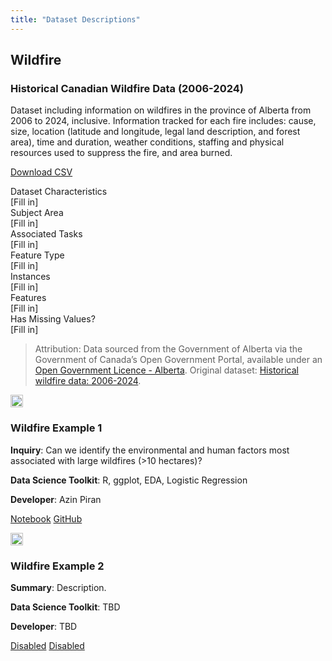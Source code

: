 ```yaml
---
title: "Dataset Descriptions"
---
```


## Wildfire

### Historical Canadian Wildfire Data (2006-2024)

Dataset including information on wildfires in the province of Alberta from 2006 to 2024, inclusive. Information tracked for each fire includes: cause, size, location (latitude and longitude, legal land description, and forest area), time and duration, weather conditions, staffing and physical resources used to suppress the fire, and area burned.

<div class="button-container">
  <a href="notebooks/datasets/wildfire.csv" download class="download-button">
    Download CSV
  </a>
</div>

<div class="description-grid">

  <div class="field-label">Dataset Characteristics</div><div class="field-value">[Fill in]</div>
  <div class="field-label">Subject Area</div><div class="field-value">[Fill in]</div>
  <div class="field-label">Associated Tasks</div><div class="field-value">[Fill in]</div>
  <div class="field-label">Feature Type</div><div class="field-value">[Fill in]</div>
  <div class="field-label">Instances</div><div class="field-value">[Fill in]</div>
  <div class="field-label">Features</div><div class="field-value">[Fill in]</div>
  <div class="field-label">Has Missing Values?</div><div class="field-value">[Fill in]</div>

</div>

> Attribution: Data sourced from the Government of Alberta via the Government of Canada's Open Government Portal, available under an [Open Government Licence - Alberta](https://open.alberta.ca/licence). Original dataset: [Historical wildfire data: 2006-2024](https://open.canada.ca/data/en/dataset/a221e7a0-4f46-4be7-9c5a-e29de9a3447e).






:::{.grid-container}

<div class="grid-item">
  <img src="img/dataset.png" width="20px" height="20px">
  <h3>Wildfire Example 1</h3>
  <p>
<strong>Inquiry</strong>: Can we identify the environmental and human factors most associated with large wildfires (>10 hectares)?

<strong>Data Science Toolkit</strong>: R, ggplot, EDA, Logistic Regression

<strong>Developer</strong>: Azin Piran
</p>
  <a href="https://fraramfra.github.io/capstoneproposal/notebooks/wildfire.html" class="btn btn-outline-dark">Notebook</a>
  <a href="https://github.com/UBC-MDS/diverse-data-hub-dev/tree/main/Analysis/wildfire" class="btn btn-outline-dark">GitHub</a>
</div>

<div class="grid-item">
  <img src="img/dataset.png" width="20px" height="20px">
  <h3>Wildfire Example 2</h3>
  <p>
<strong>Summary</strong>: Description.

<strong>Data Science Toolkit</strong>: TBD

<strong>Developer</strong>: TBD
</p>
  <a href="https://fraramfra.github.io/capstoneproposal/" class="btn btn-outline-dark">Disabled</a>
  <a href="https://fraramfra.github.io/capstoneproposal/" class="btn btn-outline-dark">Disabled</a>
</div>

:::